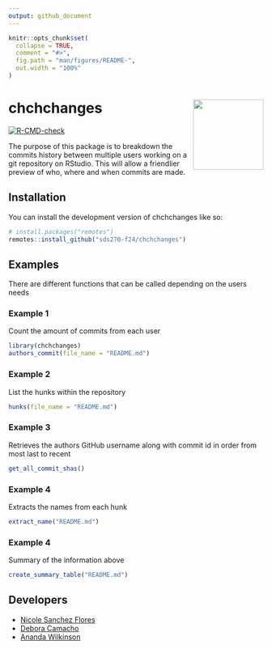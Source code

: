 ```yaml
---
output: github_document
---
```


<!-- README.md is generated from README.Rmd. Please edit that file -->

```r
knitr::opts_chunk$set(
  collapse = TRUE,
  comment = "#>",
  fig.path = "man/figures/README-",
  out.width = "100%"
)
```

# chchchanges <img src="man/figures/logo.png" align="right" height="139" alt="" />

<!-- badges: start -->
[![R-CMD-check](https://github.com/beanumber/chchchanges/actions/workflows/R-CMD-check.yaml/badge.svg)](https://github.com/beanumber/chchchanges/actions/workflows/R-CMD-check.yaml)
<!-- badges: end -->

The purpose of this package is to breakdown the commits history between multiple users working on a git repository on RStudio. 
This will allow a friendlier preview of who, where and when commits are made.

## Installation

You can install the development version of chchchanges like so:

```r
# install.packages("remotes")
remotes::install_github("sds270-f24/chchchanges")
```

## Examples

There are different functions that can be called depending on the users needs

### Example 1 

Count the amount of commits from each user

```r
library(chchchanges)
authors_commit(file_name = "README.md")
```

### Example 2

List the hunks within the repository

```r
hunks(file_name = "README.md")
```

### Example 3

Retrieves the authors GitHub username along with commit id in order from most last to recent

```r
get_all_commit_shas()
```

### Example 4

Extracts the names from each hunk

```r
extract_name("README.md")
```

### Example 4

Summary of the information above
```r
create_summary_table("README.md")
```

## Developers

- [Nicole Sanchez Flores](https://github.com/NicoleSanchezFlores)
- [Debora Camacho](https://github.com/dmcam02)
- [Ananda Wilkinson](https://github.com/anandaw2)

